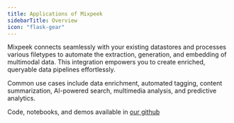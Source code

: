 ```yaml
---
title: Applications of Mixpeek
sidebarTitle: Overview
icon: "flask-gear"
---
```


Mixpeek connects seamlessly with your existing datastores and processes various filetypes to automate the extraction, generation, and embedding of multimodal data. This integration empowers you to create enriched, queryable data pipelines effortlessly.

Common use cases include data enrichment, automated tagging, content summarization, AI-powered search, multimedia analysis, and predictive analytics.

<Tip>
  Code, notebooks, and demos available in
  <a href="https://github.com/mixpeek/use-cases">our github</a>
</Tip>

<CardGroup cols={4}>
<Card
  title="Video Understanding"
  icon="video"
  href="use-cases/video_understanding"
></Card>
  <Card
    title="Automated Tagging"
    icon="tags"
  ></Card>
  <Card
    title="Content Summarization"
    icon="file-lines"
  ></Card>
  <Card
    title="AI-Powered Search"
    icon="magnifying-glass"
  ></Card>
  <Card
    title="Data Enrichment"
    icon="database"
  ></Card>
  <Card
    title="Multimedia Analysis"
    icon="film"
  ></Card>
  <Card
    title="Predictive Analytics"
    icon="chart-line"
  ></Card>
  <Card
    title="AI Workflow Automation"
    icon="robot"
  ></Card>
  <Card title="Sentiment Analysis" icon="face-smile"></Card>

</CardGroup>
